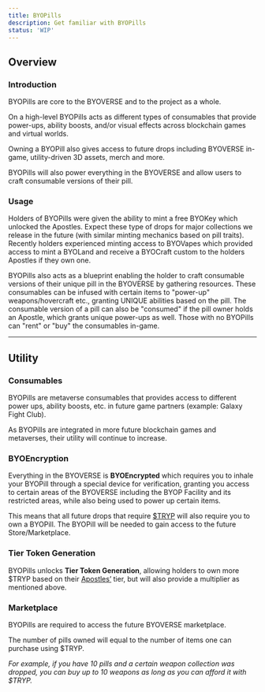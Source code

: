 ```yaml
---
title: BYOPills
description: Get familiar with BYOPills
status: 'WIP'
---
```



<Player src="byopills-60-seconds.mp4" noSpacing />

## Overview

### Introduction

BYOPills are core to the BYOVERSE and to the project as a whole.

On a high-level BYOPills acts as different types of consumables that provide power-ups, ability boosts, and/or visual effects across blockchain games and virtual worlds. 

Owning a BYOPill also gives access to future drops including BYOVERSE in-game, utility-driven 3D assets, merch and more. 

BYOPills will also power everything in the BYOVERSE and allow users to craft consumable versions of their pill.

### Usage

Holders of BYOPills were given the ability to mint a free BYOKey which unlocked the Apostles. Expect these type of drops for major collections we release in the future (with similar minting mechanics based on pill traits). Recently holders experienced minting access to BYOVapes which provided access to mint a BYOLand and receive a BYOCraft custom to the holders Apostles if they own one.

BYOPills also acts as a blueprint enabling the holder to craft consumable versions of their unique pill in the BYOVERSE by gathering resources. These consumables can be infused with certain items to "power-up" weapons/hovercraft etc., granting UNIQUE abilities based on the pill. The consumable version of a pill can also be "consumed" if the pill owner holds an Apostle, which grants unique power-ups as well. Those with no BYOPills can "rent" or "buy" the consumables in-game.

---

## Utility

### Consumables
BYOPills are metaverse consumables that provides access to different power ups, ability boosts, etc. in future game partners (example: Galaxy Fight Club). 

As BYOPills are integrated in more future blockchain games and metaverses, their utility will continue to increase.

### BYOEncryption

Everything in the BYOVERSE is **BYOEncrypted** which requires you to inhale your BYOPill through a special device for verification, granting you access to certain areas of the BYOVERSE including the BYOP Facility and its restricted areas, while also being used to power up certain items.

This means that all future drops that require [$TRYP](/docs/tryp/) will also require you to own a BYOPill. The BYOPill will be needed to gain access to the future Store/Marketplace.

### Tier Token Generation
BYOPills unlocks **Tier Token Generation**, allowing holders to own more $TRYP based on their [Apostles’](/docs/apostles/) tier, but will also provide a multiplier as mentioned above.

### Marketplace
BYOPills are required to access the future BYOVERSE marketplace. 

The number of pills owned will equal to the number of items one can purchase using $TRYP. 

*For example, if you have 10 pills and a certain weapon collection was dropped, you can buy up to 10 weapons as long as you can afford it with $TRYP.*

